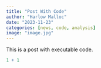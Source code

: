 ```yaml
---
title: "Post With Code"
author: "Harlow Malloc"
date: "2023-11-23"
categories: [news, code, analysis]
image: "image.jpg"
---
```


This is a post with executable code.

```r
1 + 1
```
